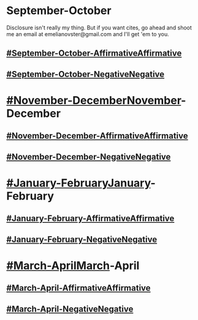 =September-October= 

Disclosure isn't really my thing. But if you want cites, go ahead and shoot me an email at emelianovster@gmail.com and I'll get 'em to you.

==[[#September-October-Affirmative]]Affirmative== 
==[[#September-October-Negative]]Negative== 
<span style="font-family: Times;">
</span>
=[[#November-December]]November-December= 
==[[#November-December-Affirmative]]Affirmative== 
==[[#November-December-Negative]]Negative== 

=[[#January-February]]January-February= 
==[[#January-February-Affirmative]]Affirmative== 
==[[#January-February-Negative]]Negative== 

=[[#March-April]]March-April= 
==[[#March-April-Affirmative]]Affirmative== 
==[[#March-April-Negative]]Negative==